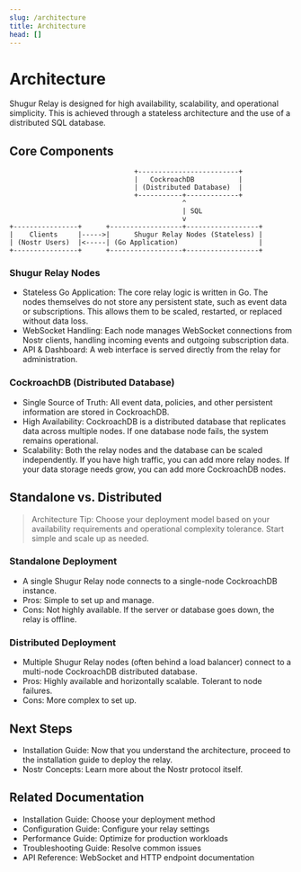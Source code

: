 ```yaml
---
slug: /architecture
title: Architecture
head: []
---
```


# Architecture

Shugur Relay is designed for high availability, scalability, and operational simplicity. This is achieved through a stateless architecture and the use of a distributed SQL database.

## Core Components

```text
                               +-------------------------+
                               |   CockroachDB           |
                               | (Distributed Database)  |
                               +-----------+-------------+
                                           ^
                                           | SQL
                                           v
+----------------+      +------------------+------------------+
|    Clients     |----->|      Shugur Relay Nodes (Stateless) |
| (Nostr Users)  |<-----| (Go Application)                    |
+----------------+      +------------------+------------------+
```

### Shugur Relay Nodes

- Stateless Go Application: The core relay logic is written in Go. The nodes themselves do not store any persistent state, such as event data or subscriptions. This allows them to be scaled, restarted, or replaced without data loss.
- WebSocket Handling: Each node manages WebSocket connections from Nostr clients, handling incoming events and outgoing subscription data.
- API & Dashboard: A web interface is served directly from the relay for administration.

### CockroachDB (Distributed Database)

- Single Source of Truth: All event data, policies, and other persistent information are stored in CockroachDB.
- High Availability: CockroachDB is a distributed database that replicates data across multiple nodes. If one database node fails, the system remains operational.
- Scalability: Both the relay nodes and the database can be scaled independently. If you have high traffic, you can add more relay nodes. If your data storage needs grow, you can add more CockroachDB nodes.

## Standalone vs. Distributed

> Architecture Tip: Choose your deployment model based on your availability requirements and operational complexity tolerance. Start simple and scale up as needed.

### Standalone Deployment

- A single Shugur Relay node connects to a single-node CockroachDB instance.
- Pros: Simple to set up and manage.
- Cons: Not highly available. If the server or database goes down, the relay is offline.

### Distributed Deployment

- Multiple Shugur Relay nodes (often behind a load balancer) connect to a multi-node CockroachDB distributed database.
- Pros: Highly available and horizontally scalable. Tolerant to node failures.
- Cons: More complex to set up.

## Next Steps

- Installation Guide: Now that you understand the architecture, proceed to the installation guide to deploy the relay.
- Nostr Concepts: Learn more about the Nostr protocol itself.

## Related Documentation

- Installation Guide: Choose your deployment method
- Configuration Guide: Configure your relay settings
- Performance Guide: Optimize for production workloads
- Troubleshooting Guide: Resolve common issues
- API Reference: WebSocket and HTTP endpoint documentation
